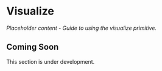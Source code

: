 # Visualize

_Placeholder content - Guide to using the visualize primitive._

## Coming Soon

This section is under development.

